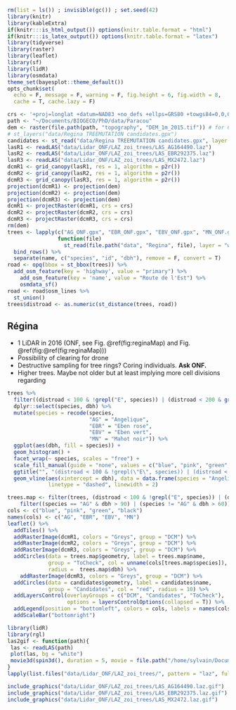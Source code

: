 ```r
rm(list = ls()) ; invisible(gc()) ; set.seed(42)
library(knitr)
library(kableExtra)
if(knitr:::is_html_output()) options(knitr.table.format = "html") 
if(knitr:::is_latex_output()) options(knitr.table.format = "latex") 
library(tidyverse)
library(raster)
library(leaflet)
library(sf)
library(lidR)
library(osmdata)
theme_set(bayesplot::theme_default())
opts_chunk$set(
  echo = F, message = F, warning = F, fig.height = 6, fig.width = 8,
  cache = T, cache.lazy = F)
```

```r
crs <- '+proj=longlat +datum=NAD83 +no_defs +ellps=GRS80 +towgs84=0,0,0' # global crs definition
path <- "~/Documents/BIOGECO/PhD/data/Paracou"
dem <- raster(file.path(path, "topography", "DEM_1m_2015.tif")) # for CRS
# st_layers("data/Regina TREEMUTATION candidates.gpx")
candidates <- st_read("data/Regina TREEMUTATION candidates.gpx", layer = "waypoints")
lasR1 <- readLAS("data/Lidar_ONF/LAZ_zoi_trees/LAS_AG164490.laz") 
lasR2 <- readLAS("data/Lidar_ONF/LAZ_zoi_trees/LAS_EBR292375.laz") 
lasR3 <- readLAS("data/Lidar_ONF/LAZ_zoi_trees/LAS_MX2472.laz") 
dcmR1 <- grid_canopy(lasR1, res = 1, algorithm = p2r())
dcmR2 <- grid_canopy(lasR2, res = 1, algorithm = p2r())
dcmR3 <- grid_canopy(lasR3, res = 1, algorithm = p2r())
projection(dcmR1) <- projection(dem)
projection(dcmR2) <- projection(dem)
projection(dcmR3) <- projection(dem)
dcmR1 <- projectRaster(dcmR1, crs = crs)
dcmR2 <- projectRaster(dcmR2, crs = crs)
dcmR3 <- projectRaster(dcmR3, crs = crs)
rm(dem) 
trees <- lapply(c("AG_ONF.gpx", "EBR_ONF.gpx", "EBV_ONF.gpx", "MN_ONF.gpx"),
                function(file)
                  st_read(file.path("data", "Regina", file), layer = "waypoints")) %>% 
  bind_rows() %>% 
  separate(name, c("species", "id", "dbh"), remove = F, convert = T)
road <- opq(bbox = st_bbox(trees)) %>%
  add_osm_feature(key = 'highway', value = "primary") %>%
    add_osm_feature(key = 'name', value = "Route de l'Est") %>%
    osmdata_sf()
road <- road$osm_lines %>% 
  st_union()
trees$distroad <- as.numeric(st_distance(trees, road))
```

## Régina

* 1 LiDAR in 2016 (ONF, see Fig. \@ref(fig:reginaMap) and Fig. \@ref(fig:\@ref(fig:reginaMap)))
* Possibility of clearing for drone
* Destructive sampling for tree rings? Coring individuals. **Ask ONF.**
* Higher trees. Maybe not older but at least implying more cell divisions regarding

```r
trees %>% 
  filter((distroad < 100 & !grepl("E", species)) | (distroad < 200 & grepl("E", species))) %>% 
  dplyr::select(species, dbh) %>% 
  mutate(species = recode(species,
                          "AG" = "Angelique",
                          "EBR" = "Eben rose",
                          "EBV" = "Eben vert",
                          "MN" = "Mahot noir")) %>%
  ggplot(aes(dbh, fill = species)) +
  geom_histogram() +
  facet_wrap(~ species, scales = "free") +
  scale_fill_manual(guide = "none", values = c("blue", "pink", "green", "black")) +
  ggtitle("", "(distroad < 100 & !grepl(\"E\", species)) | (distroad < 200 & grepl(\"E\", species))") +
  geom_vline(aes(xintercept = dbh), data = data.frame(species = "Angelique", dbh = 90),
             linetype = "dashed", linewidth = 2)
```

```r
trees.map <- filter(trees, (distroad < 100 & !grepl("E", species)) | (distroad < 200 & grepl("E", species))) %>% 
    filter((species == "AG" & dbh > 90) | (species != "AG" & dbh > 60))
cols <- c("blue", "pink", "green", "black")
names(cols) <- c("AG", "EBR", "EBV", "MN")
leaflet() %>%
  addTiles() %>% 
  addRasterImage(dcmR1, colors = "Greys", group = "DCM") %>%
  addRasterImage(dcmR2, colors = "Greys", group = "DCM") %>%
  addRasterImage(dcmR3, colors = "Greys", group = "DCM") %>%
  addCircles(data = trees.map$geometry, label = trees.map$name,
             group = "ToCheck", col = unname(cols[trees.map$species]), 
             radius =  trees.map$dbh) %>% 
    addRasterImage(dcmR3, colors = "Greys", group = "DCM") %>%
  addCircles(data = candidates$geometry, label = candidates$name,
             group = "Candidates", col = "red", radius = 10) %>% 
  addLayersControl(overlayGroups = c("DCM", "Candidates", "ToCheck"),
                   options = layersControlOptions(collapsed = T)) %>% 
  addLegend(position = "bottomleft", colors = cols, labels = names(cols)) %>% 
  addScaleBar("bottomright")
```

```r
library(lidR)
library(rgl)
las2gif <- function(path){
 las <- readLAS(path) 
 plot(las, bg = "white")
 movie3d(spin3d(), duration = 5, movie = file.path("/home/sylvain/Documents/ECOFOG/treemutation", path))
}
lapply(list.files("data/Lidar_ONF/LAZ_zoi_trees/", pattern = "laz", full.names = T), las2gif)
```

```r
include_graphics("data/Lidar_ONF/LAZ_zoi_trees/LAS_AG164490.laz.gif")
include_graphics("data/Lidar_ONF/LAZ_zoi_trees/LAS_EBR292375.laz.gif")
include_graphics("data/Lidar_ONF/LAZ_zoi_trees/LAS_MX2472.laz.gif")
```
